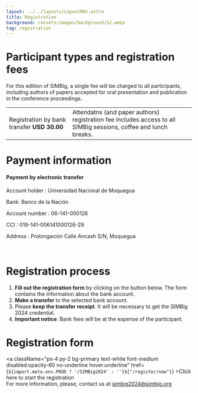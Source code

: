 ```yaml
---
layout: ../../layouts/LayoutMdx.astro
title: Registration
background: /assets/images/background/12.webp
tag: registration
---
```


# Participant types and registration fees
For this edition of SIMBig, a single fee will be charged to all participants, including authors of papers accepted for oral presentation and publication in the conference proceedings.

|  |  |
|-----------------|--------------- |
| Registration by bank transfer **USD 30.00**  | Attendatns (and paper authors) registration fee includes access to all SIMBig sessions, coffee and lunch breaks.  |


# Payment information
<div className="border-2 border-black/20 px-4  mb-2">
<h4 className="pb-2">Payment by electronic transfer</h4>
<p className="leading-none">Account holder : Universidad Nacional de Moquegua</p>
<p className="leading-none">Bank: Banco de la Nación</p>
<p className="leading-none">Account number : 06-141-000126</p>
<p className="leading-none">CCI : 018-141-006141000126-29</p>
<p className="leading-none">Address : Prolongación Calle Ancash S/N, Moquegua</p>
</div>
<br/>

# Registration process
1. **Fill out the registration form** by clicking on the button below. The form contains the information about the bank account.
2. **Make a transfer** to the selected bank account.
3. Please **keep the transfer receipt**. It will be necessary to get the SIMBig 2024 credential.
4. **Important notice**: Bank fees will be at the expense of the participant.

# Registration form
<a className="px-4 py-2 bg-primary text-white font-medium disabled:opacity-60 no-underline hover:underline" href={`${import.meta.env.PROD ? '/SIMBig2024' : ''}${"/register/new"}`} >Click here to start the registration</a>
<br/>
For more information, please, contact us at simbig2024@simbig.org